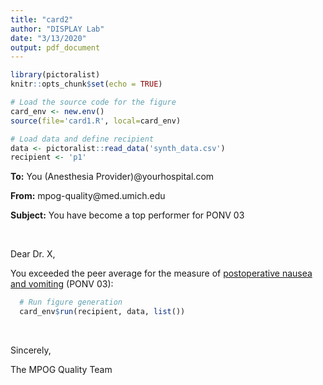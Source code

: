 ```yaml
---
title: "card2"
author: "DISPLAY Lab"
date: "3/13/2020"
output: pdf_document
---
```


```r
library(pictoralist)
knitr::opts_chunk$set(echo = TRUE)

# Load the source code for the figure
card_env <- new.env()
source(file='card1.R', local=card_env)

# Load data and define recipient
data <- pictoralist::read_data('synth_data.csv')
recipient <- 'p1'
```

**To:** You (Anesthesia Provider)@yourhospital.com

**From:** mpog-quality@med.umich.edu

**Subject:** You have become a top performer for PONV 03

\  
\  

Dear Dr. X,

You exceeded the peer average for the measure of [postoperative nausea and vomiting](https://mpog.org/files/quality/measures/ponv-03_spec.pdf) (PONV 03):

```r
  # Run figure generation
  card_env$run(recipient, data, list())
```

\  

Sincerely,

The MPOG Quality Team


